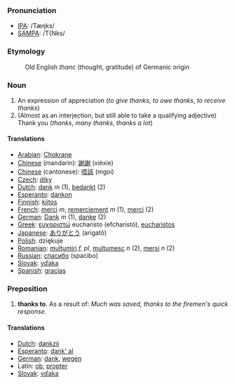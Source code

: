 ===Pronunciation===
*[[w:IPA|IPA]]: /Tæŋks/
*[[w:SAMPA|SAMPA]]: /T{Nks/
===Etymology===
:Old English ''thanc'' (thought, gratitude) of Germanic origin

===Noun===

# An expression of appreciation (''to give thanks'', ''to owe thanks'', ''to receive thanks'')
# (Almost as an interjection, but still able to take a qualifying adjective) Thank you (''thanks'', ''many thanks'', ''thanks a lot'')

====Translations====
*[[Arabian]]: [[Chokrane]]
*[[Chinese]] (mandarin): [[謝謝]] (xièxie)
*[[Chinese]] (cantonese): [[唔該]] (mgoi)
*[[Czech]]: [[díky]]
*[[Dutch]]: [[dank]] ''m'' (1), [[bedankt]] (2)
*[[Esperanto]]: [[dankon]]
*[[Finnish]]: [[kiitos]]
*[[French]]: [[merci]] ''m'', [[remerciement]] ''m'' (1), [[merci]] (2)
*[[German]]: [[Dank]] ''m'' (1), [[danke]] (2)
*[[Greek]]: [[ευχαριστώ]] eucharisto (efcharist&oacute;), [[eucharistos]]
*[[Japanese]]: [[ありがとう]] (arigatô)
*[[Polish]]: dziękuje
*[[Romanian]]: [[mulţumiri]] ''f, pl'', [[mulţumesc]] ''n'' (2), [[mersi]] ''n'' (2)
*[[Russian]]: [[спасибо]] (spacibo)
*[[Slovak]]: [[vďaka]]
*[[Spanish]]: [[gracias]]

===Preposition===

# '''thanks to'''. As a result of: ''Much was saved, thanks to the firemen's quick response.''

====Translations====

*[[Dutch]]: [[dankzij]]
*[[Esperanto]]: [[dank' al]]
*[[German]]: [[dank]], [[wegen]]
*Latin: [[ob]], [[propter]]
*[[Slovak]]: [[vďaka]]